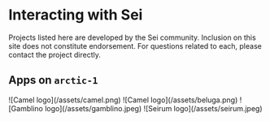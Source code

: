 
# Interacting with Sei

<Callout type="warning" emoji="⚠️">
  Projects listed here are developed by the Sei community. Inclusion on this
  site does not constitute endorsement. For questions related to each, please
  contact the project directly.
</Callout>

## Apps on `arctic-1`

<Cards>
  <Card
    title="Camel"
    href="https://camel-finance-dev.vercel.app/?_vercel_share=omIuT4Za4DTvYd1NUwcPDzwMtJsEGPvX"
    image
  >
    ![Camel logo](/assets/camel.png)
  </Card>
  <Card title="Beluga" href="https://testapp.belugas.io/dashboard" image>
    ![Camel logo](/assets/beluga.png)
  </Card>
  <Card
    title="Gamblino"
    href="https://gamblino-staging-git-feature-gam-252-pr-2d8410-nima-enterprises.vercel.app/games/market-minds"
    image
  >
    ![Gamblino logo](/assets/gamblino.jpeg)
  </Card>
  <Card
    title="Seirum"
    href="https://www.seirum.io/limit?chain=713715&market=0x30b64B4227bF9fBADA2818f3F766Ec185092C101"
    image
  >
    ![Seirum logo](/assets/seirum.jpeg)
  </Card>
</Cards>
